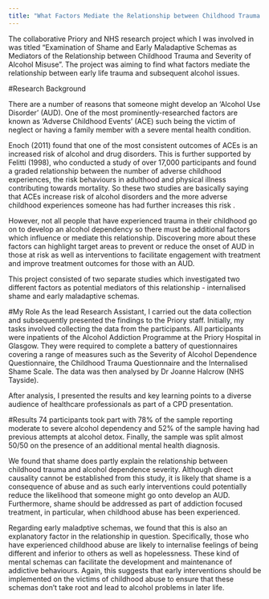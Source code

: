 ```yaml
---
title: "What Factors Mediate the Relationship between Childhood Trauma and Alcohol Misuse?"
---
```


The collaborative Priory and NHS research project which I was involved in was titled "Examination of Shame and Early Maladaptive Schemas as Mediators of the Relationship between Childhood Trauma and Severity of Alcohol Misuse". The project was aiming to find what factors mediate the relationship between early life trauma and subsequent alcohol issues.

#Research Background

There are a number of reasons that someone might develop an 'Alcohol Use Disorder' (AUD). One of the most prominently-researched factors are known as 'Adverse Childhood Events' (ACE) such being the victim of neglect or having a family member with a severe mental health condition. 

Enoch (2011) found that one of the most consistent outcomes of ACEs is an increased risk of alcohol and drug disorders. This is further supported by Felitti (1998), who conducted a study of over 17,000 participants and found a graded relationship between the number of adverse childhood experiences, the risk behaviours in adulthood and physical illness contributing towards mortality. So these two studies are basically saying that ACEs increase risk of alcohol disorders and the more adverse childhood experiences someone has had further increases this risk .

However, not all people that have experienced trauma in their childhood go on to develop an alcohol dependency so there must be additional factors which influence or mediate this relationship. Discovering more about these factors can highlight target areas to prevent or reduce the onset of AUD in those at risk as well as interventions to facilitate engagement with treatment and improve treatment outcomes for those with an AUD. 

This project consisted of two separate studies which investigated two different factors as potential mediators of this relationship - internalised shame and early maladaptive schemas.

#My Role
As the lead Research Assistant, I carried out the data collection and subsequently presented the findings to the Priory staff. Initially, my tasks involved collecting the data from the participants. All participants were inpatients of the Alcohol Addiction Programme at the Priory Hospital in Glasgow. They were required to complete a battery of questionnaires covering a range of measures such as the Severity of Alcohol Dependence Questionnaire, the Childhood Trauma Questionnaire and the Internalised Shame Scale. The data was then analysed by Dr Joanne Halcrow (NHS Tayside).

After analysis, I presented the results and key learning points to a diverse audience of healthcare professionals as part of a CPD presentation.


#Results
74 participants took part with 78% of the sample reporting moderate to severe alcohol dependency and 52% of the sample having had previous attempts at alcohol detox. Finally, the sample was split almost 50/50 on the presence of an additional mental health diagnosis. 

We found that shame does partly explain the relationship between childhood trauma and alcohol dependence severity. Although direct causality cannot be established from this study, it is likely that shame is a consequence of abuse and as such early interventions could potentially reduce the likelihood that someone might go onto develop an AUD. Furthermore, shame should be addressed as part of addiction focused treatment, in particular, when childhood abuse has been experienced.

Regarding early maladptive schemas, we found that this is also an explanatory factor in the relationship in question. Specifically, those who have experienced childhood abuse are likely to internalise feelings of being different and inferior to others as well as hopelessness. These kind of mental schemas can facilitate the development and maintenance of addictive behaviours. Again, this suggests that early interventions should be implemented on the victims of childhood abuse to ensure that these schemas don't take root and lead to alcohol problems in later life.
